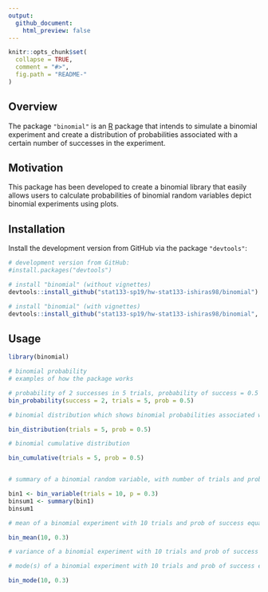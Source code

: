 ```yaml
---
output:
  github_document:
    html_preview: false
---
```


<!-- README.md is generated from README.Rmd. Please edit that file -->

```r
knitr::opts_chunk$set(
  collapse = TRUE,
  comment = "#>",
  fig.path = "README-"
)
```

## Overview

The package `"binomial"` is an [R](http://www.r-project.org/) package that intends to simulate a binomial experiment and create a distribution of probabilities associated with a certain number of successes in the experiment.  

## Motivation 

This package has been developed to create a binomial library that easily allows users to calculate probabilities of binomial random variables depict binomial experiments using plots.

## Installation

Install the development version from GitHub via the package `"devtools"`:

``` r
# development version from GitHub:
#install.packages("devtools") 

# install "binomial" (without vignettes)
devtools::install_github("stat133-sp19/hw-stat133-ishiras98/binomial")

# install "binomial" (with vignettes)
devtools::install_github("stat133-sp19/hw-stat133-ishiras98/binomial", build_vignettes = TRUE)
```

## Usage

```r

library(binomial)

# binomial probability
# examples of how the package works 

# probability of 2 successes in 5 trials, probability of success = 0.5
bin_probability(success = 2, trials = 5, prob = 0.5)

# binomial distribution which shows binomial probabilities associated with each number of successes when there are 5 trials 

bin_distribution(trials = 5, prob = 0.5)

# binomial cumulative distribution  

bin_cumulative(trials = 5, prob = 0.5)


# summary of a binomial random variable, with number of trials and probability of success given 

bin1 <- bin_variable(trials = 10, p = 0.3)
binsum1 <- summary(bin1)
binsum1

# mean of a binomial experiment with 10 trials and prob of success equal to 0.3

bin_mean(10, 0.3)

# variance of a binomial experiment with 10 trials and prob of success equal to 0.3

# mode(s) of a binomial experiment with 10 trials and prob of success equal to 0.3

bin_mode(10, 0.3)

```
